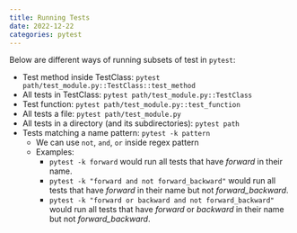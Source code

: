 ```yaml
---
title: Running Tests
date: 2022-12-22
categories: pytest
---
```

Below are different ways of running subsets of test in `pytest`:

- Test method inside TestClass: `pytest
  path/test_module.py::TestClass::test_method`
- All tests in TestClass: `pytest path/test_module.py::TestClass`
- Test function: `pytest path/test_module.py::test_function`
- All tests a file: `pytest path/test_module.py`
- All tests in a directory (and its subdirectories): `pytest path`
- Tests matching a name pattern: `pytest -k pattern`
    - We can use `not`, `and`, `or` inside regex pattern
    - Examples:
        - `pytest -k forward` would run all tests that have *forward* in their
          name.
        - `pytest -k "forward and not forward_backward"` would run all tests that
          have *forward* in their name but not *forward_backward*.
        - `pytest -k "forward or backward and not forward_backward"` would run
          all tests that have *forward* or *backward* in their name but not
          *forward_backward*.
